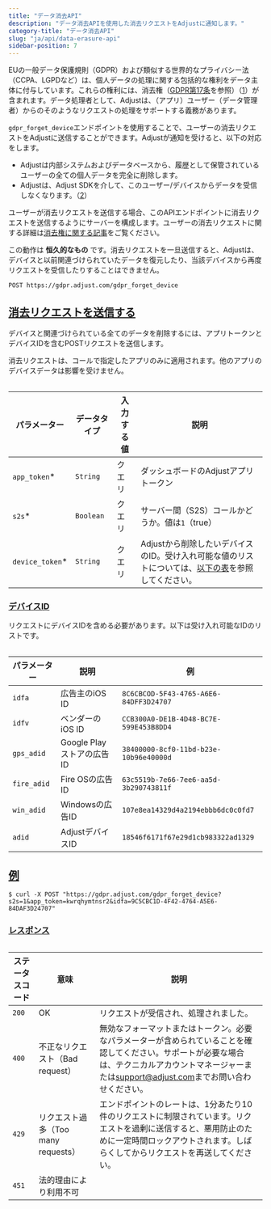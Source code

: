 ```yaml
---
title: "データ消去API"
description: "データ消去APIを使用した消去リクエストをAdjustに通知します。"
category-title: "データ消去API"
slug: "ja/api/data-erasure-api"
sidebar-position: 7
---
```


EUの一般データ保護規則（GDPR）および類似する世界的なプライバシー法（CCPA、LGPDなど）は、個人データの処理に関する包括的な権利をデータ主体に付与しています。これらの権利には、消去権（[GDPR第17条](https://gdpr.eu/article-17-right-to-be-forgotten/)を参照）（[1](https://help.adjust.com/ja/article/gdpr#ref-1)）が含まれます。データ処理者として、Adjustは、（アプリ）ユーザー（データ管理者）からのそのようなリクエストの処理をサポートする義務があります。

`gdpr_forget_device`エンドポイントを使用することで、ユーザーの消去リクエストをAdjustに送信することができます。Adjustが通知を受けると、以下の対応をします。

-  Adjustは内部システムおよびデータベースから、履歴として保管されているユーザーの全ての個人データを完全に削除します。
-  Adjustは、Adjust SDKを介して、このユーザー/デバイスからデータを受信しなくなります。（[2](https://help.adjust.com/ja/article/gdpr#ref-2)）

ユーザーが消去リクエストを送信する場合、このAPIエンドポイントに消去リクエストを送信するようにサーバーを構成します。ユーザーの消去リクエストに関する詳細は[消去権に関する記事](https://help.adjust.com/ja/article/gdpr)をご覧ください。

<Callout type="important">

この動作は **恒久的なもの** です。消去リクエストを一旦送信すると、Adjustは、デバイスと以前関連づけられていたデータを復元したり、当該デバイスから再度リクエストを受信したりすることはできません。

</Callout>
<CodeBlock title="エンドポイント" highlight="/gdpr_forget_device">

```http
POST https://gdpr.adjust.com/gdpr_forget_device
```

</CodeBlock>

## [消去リクエストを送信する](send-an-erasure-request)

デバイスと関連づけられている全てのデータを削除するには、アプリトークンとデバイスIDを含むPOSTリクエストを送信します。

<Callout type="note">

消去リクエストは、コールで指定したアプリのみに適用されます。他のアプリのデバイスデータは影響を受けません。

</Callout>
<Table>

| パラメーター     | データタイプ | 入力する値 | 説明                                                                                                              |
| ---------------- | ------------ | ---------- | ----------------------------------------------------------------------------------------------------------------- |
| `app_token`\*    | `String`     | クエリ     | ダッシュボードのAdjustアプリトークン                                                                              |
| `s2s`\*          | `Boolean`    | クエリ     | サーバー間（S2S）コールかどうか。値は`1`（true）                                                                  |
| `device_token`\* | `String`     | クエリ     | Adjustから削除したいデバイスのID。受け入れ可能な値のリストについては、[以下の表](#device-ids)を参照してください。 |

</Table>

### [デバイスID](device-identifiers)

リクエストにデバイスIDを含める必要があります。以下は受け入れ可能なIDのリストです。

<Table>

| パラメーター | 説明                      | 例                                     |
| ------------ | ------------------------- | -------------------------------------- |
| `idfa`       | 広告主のiOS ID            | `8C6CBCOD-5F43-4765-A6E6-84DFF3D24707` |
| `idfv`       | ベンダーのiOS ID          | `CCB300A0-DE1B-4D48-BC7E-599E453B8DD4` |
| `gps_adid`   | Google Playストアの広告ID | `38400000-8cf0-11bd-b23e-10b96e40000d` |
| `fire_adid`  | Fire OSの広告ID           | `63c5519b-7e66-7ee6-aa5d-3b290743811f` |
| `win_adid`   | Windowsの広告ID           | `107e8ea14329d4a2194ebbb6dc0c0fd7`     |
| `adid`       | AdjustデバイスID          | `18546f6171f67e29d1cb983322ad1329`     |

</Table>

## [例](example)

<CodeBlock title="cURL" highlight="app_token=kwrqhymtnsr2&idfa=9C5CBC1D-4F42-4764-A5E6-84DAF3D24707">

```console
$ curl -X POST "https://gdpr.adjust.com/gdpr_forget_device?s2s=1&app_token=kwrqhymtnsr2&idfa=9C5CBC1D-4F42-4764-A5E6-84DAF3D24707"
```

</CodeBlock>

### [レスポンス](responses)

<Table>

| ステータスコード | 意味                                | 説明                                                                                                                                                                                                                                |
| ---------------- | ----------------------------------- | ----------------------------------------------------------------------------------------------------------------------------------------------------------------------------------------------------------------------------------- |
| `200`            | OK                                  | リクエストが受信され、処理されました。                                                                                                                                                                                              |
| `400`            | 不正なリクエスト（Bad request）     | 無効なフォーマットまたはトークン。必要なパラメーターが含められていることを確認してください。サポートが必要な場合は、テクニカルアカウントマネージャーまたは[support@adjust.com](mailto:support@adjust.com)までお問い合わせください。 |
| `429`            | リクエスト過多（Too many requests） | エンドポイントのレートは、1分あたり10件のリクエストに制限されています。リクエストを過剰に送信すると、悪用防止のために一定時間ロックアウトされます。しばらくしてからリクエストを再送してください。                                   |
| `451`            | 法的理由により利用不可              |                                                                                                                                                                                                                                     |

</Table>
